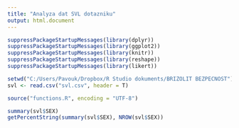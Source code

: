 ---
title: "Analyza dat SVL dotazniku"
output: html.document
---

```{r libraries, echo=FALSE}
suppressPackageStartupMessages(library(dplyr))
suppressPackageStartupMessages(library(ggplot2))
suppressPackageStartupMessages(library(knitr))
suppressPackageStartupMessages(library(reshape))
suppressPackageStartupMessages(library(likert))
```

```{r setup, echo=FALSE}
setwd("C:/Users/Pavouk/Dropbox/R Studio dokuments/BRIZOLIT BEZPECNOST")
svl <- read.csv("svl.csv", header = T)
```

```{r functions, echo=FALSE}
source("functions.R", encoding = "UTF-8")
```

```{r functions, echo =FALSE}
summary(svl$SEX)
getPercentString(summary(svl$SEX), NROW(svl$SEX))
```
